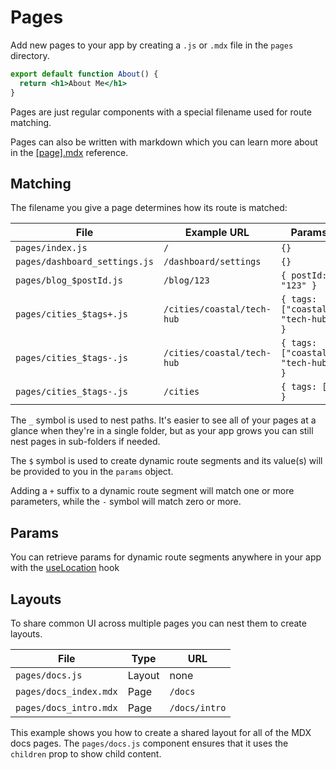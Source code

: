 <Metadata
  title='Getting Started: Pages'
  description='Learn how to add new pages to a new Firebolt app.'
/>

# Pages

Add new pages to your app by creating a `.js` or `.mdx` file in the `pages` directory.

```jsx title='pages/about.js' lineNumbers
export default function About() {
  return <h1>About Me</h1>
}
```

Pages are just regular components with a special filename used for route matching.

Pages can also be written with markdown which you can learn more about in the [[page].mdx](/docs/ref/page-mdx) reference.

## Matching

The filename you give a page determines how its route is matched:

| File                          | Example URL                | Params                              |
| ----------------------------- | -------------------------- | ----------------------------------- |
| `pages/index.js`              | `/`                        | `{}`                                |
| `pages/dashboard_settings.js` | `/dashboard/settings`      | `{}`                                |
| `pages/blog_$postId.js`       | `/blog/123`                | `{ postId: "123" }`                 |
| `pages/cities_$tags+.js`      | `/cities/coastal/tech-hub` | `{ tags: ["coastal", "tech-hub"] }` |
| `pages/cities_$tags-.js`      | `/cities/coastal/tech-hub` | `{ tags: ["coastal", "tech-hub"] }` |
| `pages/cities_$tags-.js`      | `/cities`                  | `{ tags: [] }`                      |

The `_` symbol is used to nest paths. It's easier to see all of your pages at a glance when they're in a single folder, but as your app grows you can still nest pages in sub-folders if needed.

The `$` symbol is used to create dynamic route segments and its value(s) will be provided to you in the `params` object.

Adding a `+` suffix to a dynamic route segment will match one or more parameters, while the `-` symbol will match zero or more.

## Params

You can retrieve params for dynamic route segments anywhere in your app with the [useLocation](/docs/ref/useLocation) hook

## Layouts

To share common UI across multiple pages you can nest them to create layouts.

| File                   | Type   | URL           |
| ---------------------- | ------ | ------------- |
| `pages/docs.js`        | Layout | none          |
| `pages/docs_index.mdx` | Page   | `/docs`       |
| `pages/docs_intro.mdx` | Page   | `/docs/intro` |

This example shows you how to create a shared layout for all of the MDX docs pages. The `pages/docs.js` component ensures that it uses the `children` prop to show child content.
